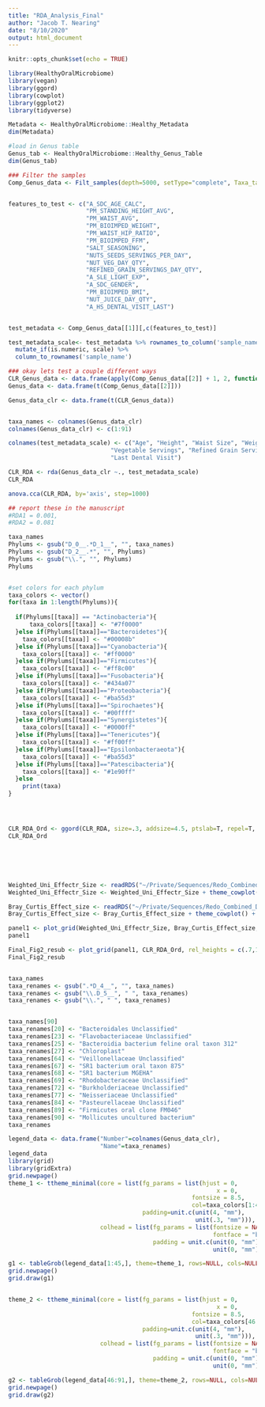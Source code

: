 ```yaml
---
title: "RDA_Analysis_Final"
author: "Jacob T. Nearing"
date: "8/10/2020"
output: html_document
---
```


```r
knitr::opts_chunk$set(echo = TRUE)
```

```r
library(HealthyOralMicrobiome)
library(vegan)
library(ggord)
library(cowplot)
library(ggplot2)
library(tidyverse)
```


```r
Metadata <- HealthyOralMicrobiome::Healthy_Metadata
dim(Metadata)

#load in Genus table
Genus_tab <- HealthyOralMicrobiome::Healthy_Genus_Table
dim(Genus_tab)

### Filter the samples
Comp_Genus_data <- Filt_samples(depth=5000, setType="complete", Taxa_table = Genus_tab, Metadata = Metadata, parallel = 20, cutoff_prop = 0.1)


features_to_test <- c("A_SDC_AGE_CALC",
                      "PM_STANDING_HEIGHT_AVG",
                      "PM_WAIST_AVG",
                      "PM_BIOIMPED_WEIGHT",
                      "PM_WAIST_HIP_RATIO",
                      "PM_BIOIMPED_FFM",
                      "SALT_SEASONING",
                      "NUTS_SEEDS_SERVINGS_PER_DAY",
                      "NUT_VEG_DAY_QTY",
                      "REFINED_GRAIN_SERVINGS_DAY_QTY",
                      "A_SLE_LIGHT_EXP",
                      "A_SDC_GENDER",
                      "PM_BIOIMPED_BMI",
                      "NUT_JUICE_DAY_QTY",
                      "A_HS_DENTAL_VISIT_LAST")


test_metadata <- Comp_Genus_data[[1]][,c(features_to_test)]

test_metadata_scale<- test_metadata %>% rownames_to_column('sample_name') %>%
  mutate_if(is.numeric, scale) %>%
  column_to_rownames('sample_name')

### okay lets test a couple different ways
CLR_Genus_data <- data.frame(apply(Comp_Genus_data[[2]] + 1, 2, function(x){log(x) - mean(log(x))}))
Genus_data <- data.frame(t(Comp_Genus_data[[2]]))

Genus_data_clr <- data.frame(t(CLR_Genus_data))


taxa_names <- colnames(Genus_data_clr)
colnames(Genus_data_clr) <- c(1:91)

colnames(test_metadata_scale) <- c("Age", "Height", "Waist Size", "Weight", "Waist Hip Ratio", "Fat Free Mass", "Salt Usage", "Nut/Seed Servings",
                             "Vegetable Servings", "Refined Grain Servings", "Sleeping Light Exposure", "Female", "Body Mass Index", "Juice Servings",
                             "Last Dental Visit")

CLR_RDA <- rda(Genus_data_clr ~., test_metadata_scale)
CLR_RDA

anova.cca(CLR_RDA, by='axis', step=1000)

## report these in the manuscript
#RDA1 = 0.001,
#RDA2 = 0.081

taxa_names
Phylums <- gsub("D_0__.*D_1__", "", taxa_names)
Phylums <- gsub("D_2__.*", "", Phylums)
Phylums <- gsub("\\.", "", Phylums)
Phylums 


#set colors for each phylum
taxa_colors <- vector()
for(taxa in 1:length(Phylums)){
  
  if(Phylums[[taxa]] == "Actinobacteria"){
      taxa_colors[[taxa]] <- "#7f0000"
  }else if(Phylums[[taxa]]=="Bacteroidetes"){
    taxa_colors[[taxa]] <- "#00008b"
  }else if(Phylums[[taxa]]=="Cyanobacteria"){
    taxa_colors[[taxa]] <- "#ff0000"
  }else if(Phylums[[taxa]]=="Firmicutes"){
    taxa_colors[[taxa]] <- "#ff8c00"
  }else if(Phylums[[taxa]]=="Fusobacteria"){
    taxa_colors[[taxa]] <- "#434a07"
  }else if(Phylums[[taxa]]=="Proteobacteria"){
    taxa_colors[[taxa]] <- "#ba55d3"
  }else if(Phylums[[taxa]]=="Spirochaetes"){
    taxa_colors[[taxa]] <- "#00ffff"
  }else if(Phylums[[taxa]]=="Synergistetes"){
    taxa_colors[[taxa]] <- "#0000ff"
  }else if(Phylums[[taxa]]=="Tenericutes"){
    taxa_colors[[taxa]] <- "#ff00ff"
  }else if(Phylums[[taxa]]=="Epsilonbacteraeota"){
    taxa_colors[[taxa]] <- "#ba55d3"
  }else if(Phylums[[taxa]]=="Patescibacteria"){
    taxa_colors[[taxa]] <- "#1e90ff"
  }else
    print(taxa)
}




CLR_RDA_Ord <- ggord(CLR_RDA, size=.3, addsize=4.5, ptslab=T, repel=T, labcol="black", shape=2, pch=5, addcol=taxa_colors, cols="blue") +theme(plot.margin = unit(c(.2,.2,.2,8), "cm"))
CLR_RDA_Ord






Weighted_Uni_Effectr_Size <- readRDS("~/Private/Sequences/Redo_Combined_Data/deblur/Re_sub_figures/Weighted_Uni_effect_size.rds")
Weighted_Uni_Effectr_Size <- Weighted_Uni_Effectr_Size + theme_cowplot() + theme(plot.title = element_text(hjust=0.5)) + theme(strip.background = element_blank(), strip.text.y = element_blank()) + ylab(expression(paste(R^{2})))

Bray_Curtis_Effect_size <- readRDS("~/Private/Sequences/Redo_Combined_Data/deblur/Re_sub_figures/Bray_Curtis_Effect_size.rds")
Bray_Curtis_Effect_size <- Bray_Curtis_Effect_size + theme_cowplot() + theme(plot.title = element_text(hjust=0.5)) + theme(strip.background = element_blank(), strip.text.y = element_blank()) +ylab(expression(paste(R^{2})))

panel1 <- plot_grid(Weighted_Uni_Effectr_Size, Bray_Curtis_Effect_size, labels = c("A", "B"), ncol=2)
panel1

Final_Fig2_resub <- plot_grid(panel1, CLR_RDA_Ord, rel_heights = c(.7,1.5), ncol=1, labels=c("", "C"))
Final_Fig2_resub


taxa_names
taxa_renames <- gsub(".*D_4__", "", taxa_names)
taxa_renames <- gsub("\\.D_5__", " ", taxa_renames)
taxa_renames <- gsub("\\.", " ", taxa_renames)


taxa_names[90]
taxa_renames[20] <- "Bacteroidales Unclassified"
taxa_renames[23] <- "Flavobacteriaceae Unclassified"
taxa_renames[25] <- "Bacteroidia bacterium feline oral taxon 312"
taxa_renames[27] <- "Chloroplast"
taxa_renames[64] <- "Veillonellaceae Unclassified"
taxa_renames[67] <- "SR1 bacterium oral taxon 875"
taxa_renames[68] <- "SR1 bacterium MGEHA"
taxa_renames[69] <- "Rhodobacteraceae Unclassified"
taxa_renames[72] <- "Burkholderiaceae Unclassified"
taxa_renames[77] <- "Neisseriaceae Unclassified"
taxa_renames[84] <- "Pasteurellaceae Unclassified" 
taxa_renames[89] <- "Firmicutes oral clone FM046"
taxa_renames[90] <- "Mollicutes uncultured bacterium"
taxa_renames

legend_data <- data.frame("Number"=colnames(Genus_data_clr),
                          "Name"=taxa_renames)
legend_data
library(grid)
library(gridExtra)
grid.newpage()
theme_1 <- ttheme_minimal(core = list(fg_params = list(hjust = 0, 
                                                           x = 0,
                                                    fontsize = 8.5,
                                                    col=taxa_colors[1:45]),
                                      padding=unit.c(unit(4, "mm"),
                                                     unit(.3, "mm"))),
                          colhead = list(fg_params = list(fontsize = NA, 
                                                          fontface = "bold"),
                                         padding = unit.c(unit(0, "mm"),
                                                          unit(0, "mm"))))

g1 <- tableGrob(legend_data[1:45,], theme=theme_1, rows=NULL, cols=NULL)
grid.newpage()
grid.draw(g1)


theme_2 <- ttheme_minimal(core = list(fg_params = list(hjust = 0, 
                                                           x = 0,
                                                    fontsize = 8.5,
                                                    col=taxa_colors[46:91]),
                                      padding=unit.c(unit(4, "mm"),
                                                     unit(.3, "mm"))),
                          colhead = list(fg_params = list(fontsize = NA, 
                                                          fontface = "bold"),
                                         padding = unit.c(unit(0, "mm"),
                                                          unit(0, "mm"))))

g2 <- tableGrob(legend_data[46:91,], theme=theme_2, rows=NULL, cols=NULL)
grid.newpage()
grid.draw(g2)


```

